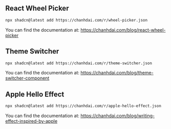 ## React Wheel Picker

<ComponentPreview
  name="wheel-picker-demo"
  openInV0Url="https://chanhdai.com/r/wheel-picker.json"
/>

```bash
npx shadcn@latest add https://chanhdai.com/r/wheel-picker.json
```

You can find the documentation at: https://chanhdai.com/blog/react-wheel-picker

## Theme Switcher

<ComponentPreview
  name="theme-switcher-demo"
  openInV0Url="https://chanhdai.com/r/theme-switcher.json"
/>

```bash
npx shadcn@latest add https://chanhdai.com/r/theme-switcher.json
```

You can find the documentation at: https://chanhdai.com/blog/theme-switcher-component

## Apple Hello Effect

<ComponentPreview
  name="apple-hello-effect-vi-demo"
  openInV0Url="https://chanhdai.com/r/apple-hello-effect.json"
  canReplay
/>

```bash
npx shadcn@latest add https://chanhdai.com/r/apple-hello-effect.json
```

You can find the documentation at: https://chanhdai.com/blog/writing-effect-inspired-by-apple
